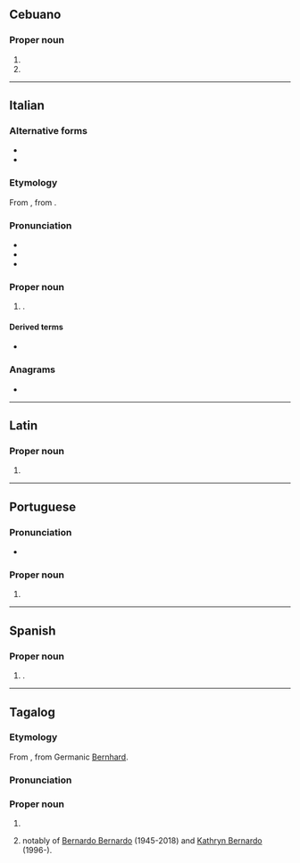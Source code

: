 ==Cebuano==

===Proper noun===
{{head|ceb|proper noun}}

# {{surname|ceb|A=a|nodot=1}}
# {{given name|ceb|male|from=Proto-Germanic|A=a}}

----

==Italian==

===Alternative forms===
* {{alter|it|Berardo}}
* {{alter|it|Dino||hypocoristic}}

===Etymology===
From {{der|it|la|Bernardus}}, from {{der|it|gem-pro|*Bernuharduz}}.

===Pronunciation===
* {{IPA|it|/berˈnar.do/|[ber̺ˈn̺är̺d̪o̞]}}
* {{rhymes|it|ardo}}
* {{hyph|it|Ber|nàr|do}}

===Proper noun===
{{it-proper noun|m|f=Bernarda}}

# {{given name|it|male|from=Proto-Germanic|eq=Bernard}}.

====Derived terms====
* {{l|it|Bernardino}}

===Anagrams===
* {{l|it|barrendo}}

----

==Latin==

===Proper noun===
{{la-proper noun-form|Bernardō|g=m}}

# {{inflection of|la|Bernardus||dat//abl}}

----

==Portuguese==

===Pronunciation===
* {{a|Brazil}} {{IPA|pt|/beʁ.ˈnaʁ.du/}}

===Proper noun===
{{pt-proper noun|m}}

# {{given name|pt|male|eq=Bernard}}

----

==Spanish==

===Proper noun===
{{es-proper noun|m}}

# {{given name|es|male|eq=Bernard}}.

----

==Tagalog==
===Etymology===
From {{bor|tl|es|-}}, from Germanic [[Bernhard]].
===Pronunciation===
{{hyphenation|tl|Ber|nar|do}}

===Proper noun===
{{head|tl|proper noun}}
#{{given name|tl|male|from=Spanish|eq=Bernard}}
#{{surname|tl|from=Spanish|dot=,}} notably of [[w:Bernardo Bernardo|Bernardo Bernardo]] (1945-2018) and [[w:Kathryn Bernardo|Kathryn Bernardo]] (1996-).